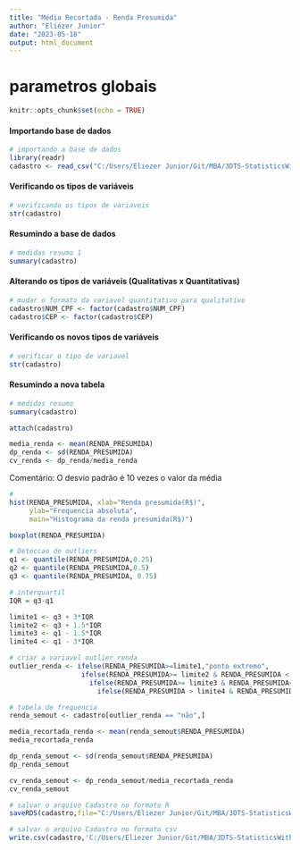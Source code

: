 ---
title: "Média Recortada - Renda Presumida"
author: "Eliézer Junior"
date: "2023-05-18"
output: html_document
---

# parametros globais
```{r setup, include=FALSE}
knitr::opts_chunk$set(echo = TRUE)
```

#### Importando base de dados
```{r dados}
# importando a base de dados
library(readr)
cadastro <- read_csv("C:/Users/Eliezer Junior/Git/MBA/3DTS-StatisticsWithR/Desafios/cadastro.csv")
```

#### Verificando os tipos de variáveis
```{r tipo}
# verificando os tipos de variaveis
str(cadastro)
```

#### Resumindo a base de dados
```{r resumo}
# medidas resumo 1
summary(cadastro)
```

#### Alterando os tipos de variáveis (Qualitativas x Quantitativas)
```{r alteracao dos campos}
# mudar o formato da variavel quantitativo para qualitativo
cadastro$NUM_CPF <- factor(cadastro$NUM_CPF)
cadastro$CEP <- factor(cadastro$CEP)
```

#### Verificando os novos tipos de variáveis
```{r tipo 2}
# verificar o tipo de variavel
str(cadastro)
```

#### Resumindo a nova tabela
```{r resumo 2}
# medidas resumo
summary(cadastro)
```

```{r}
attach(cadastro)

media_renda <- mean(RENDA_PRESUMIDA)
dp_renda <- sd(RENDA_PRESUMIDA)
cv_renda <- dp_renda/media_renda

```

Comentário:
O desvio padrão é 10 vezes o valor da média

```{r gráfico1}
#
hist(RENDA_PRESUMIDA, xlab="Renda presumida(R$)",
     ylab="Frequencia absoluta",
     main="Histograma da renda presumida(R$)")
```

```{r gráfico2}
boxplot(RENDA_PRESUMIDA)
```

```{r outlier}
# Deteccao de outliers
q1 <- quantile(RENDA_PRESUMIDA,0.25)
q2 <- quantile(RENDA_PRESUMIDA,0.5)
q3 <- quantile(RENDA_PRESUMIDA, 0.75)

# interquartil
IQR = q3-q1

limite1 <- q3 + 3*IQR
limite2 <- q3 + 1.5*IQR
limite3 <- q1 - 1.5*IQR
limite4 <- q1 - 3*IQR

# criar a variavel outlier_renda
outlier_renda <- ifelse(RENDA_PRESUMIDA>=limite1,"ponto extremo",
                  ifelse(RENDA_PRESUMIDA>= limite2 & RENDA_PRESUMIDA < limite1,"outlier",
                    ifelse(RENDA_PRESUMIDA>= limite3 & RENDA_PRESUMIDA< limite2,"não",
                      ifelse(RENDA_PRESUMIDA > limite4 & RENDA_PRESUMIDA < limite3,"outlier", "ponto extremo"))))
```

```{r tabela1}
# tabela de frequencia
renda_semout <- cadastro[outlier_renda == "não",]

media_recortada_renda <- mean(renda_semout$RENDA_PRESUMIDA)
media_recortada_renda

dp_renda_semout <- sd(renda_semout$RENDA_PRESUMIDA)
dp_renda_semout

cv_renda_semout <- dp_renda_semout/media_recortada_renda
cv_renda_semout
```

```{r salvar}
# salvar o arquivo Cadastro no formato R
saveRDS(cadastro,file="C:/Users/Eliezer Junior/Git/MBA/3DTS-StatisticsWithR/Desafios/cadastro.R")

# salvar o arquivo Cadastro no formato csv
write.csv(cadastro,'C:/Users/Eliezer Junior/Git/MBA/3DTS-StatisticsWithR/Desafios/cadastro1.csv')
```

